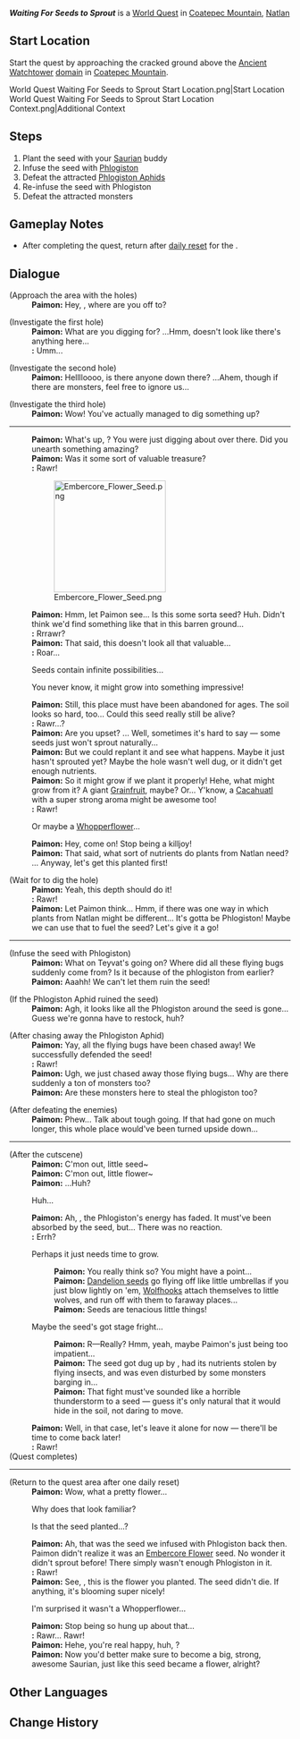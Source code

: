 {{Quest Infobox
|id            = 75036
|image         = World Quest Waiting For Seeds to Sprout.png
|type          = World
|chapter       = In the Footsteps of the Chosen of Dragons
|requirement   = 
|characters    = Little One; Paimon; Traveler
|startLocation = [[Coatepec Mountain]], [[Natlan]]
|region        = Natlan
|area          = Coatepec Mountain
|subarea       = 
|prev          = 
|next          = 
|rewards       = Adventure EXP*200;Primogem*30;Mora*35,000
|otherRewards  = 
}}
'''''Waiting For Seeds to Sprout''''' is a [[World Quest]] in [[Coatepec Mountain]], [[Natlan]]

==Start Location==
Start the quest by approaching the cracked ground above the [[Ancient Watchtower]] [[domain]] in [[Coatepec Mountain]].
<gallery>
World Quest Waiting For Seeds to Sprout Start Location.png|Start Location
World Quest Waiting For Seeds to Sprout Start Location Context.png|Additional Context
</gallery>

==Steps==
# Plant the seed with your [[Saurian]] buddy
# Infuse the seed with [[Phlogiston]]
# Defeat the attracted [[Phlogiston Aphid]]s
# Re-infuse the seed with Phlogiston
# Defeat the attracted monsters {{Enemy List|Eroding Avatar of Lava;Pyro Slime*2}}

==Gameplay Notes==
* After completing the quest, return after [[Reset|daily reset]] for the {{Achievement|A New Hope}}.

==Dialogue==
{{Quest Description|Your Saurian buddy digs up a strange seed...}}
{{Dialogue Start}}
;(Approach the area with the holes)
:'''Paimon:''' Hey, {{Little One}}, where are you off to?

;(Investigate the first hole)
:'''Paimon:''' What are you digging for? ...Hmm, doesn't look like there's anything here...
:'''{{Little One}}:''' Umm...

;(Investigate the second hole)
:'''Paimon:''' Helllloooo, is there anyone down there? ...Ahem, though if there are monsters, feel free to ignore us...

;(Investigate the third hole)
:'''Paimon:''' Wow! You've actually managed to dig something up?
----
:'''Paimon:''' What's up, {{Little One}}? You were just digging about over there. Did you unearth something amazing?
:'''Paimon:''' Was it some sort of valuable treasure?
:'''{{Little One}}:''' Rawr!
:[[File:Embercore Flower Seed.png|200px]]
:'''Paimon:''' Hmm, let Paimon see... Is this some sorta seed? Huh. Didn't think we'd find something like that in this barren ground...
:'''{{Little One}}:''' Rrrawr?
:'''Paimon:''' That said, this doesn't look all that valuable...
:'''{{Little One}}:''' Roar...
:{{DIcon}} Seeds contain infinite possibilities...
:{{DIcon}} You never know, it might grow into something impressive!
:'''Paimon:''' Still, this place must have been abandoned for ages. The soil looks so hard, too... Could this seed really still be alive?
:'''{{Little One}}:''' Rawr...?
:'''Paimon:''' Are you upset? ... Well, sometimes it's hard to say &mdash; some seeds just won't sprout naturally...
:'''Paimon:''' But we could replant it and see what happens. Maybe it just hasn't sprouted yet? Maybe the hole wasn't well dug, or it didn't get enough nutrients.
:'''Paimon:''' So it might grow if we plant it properly! Hehe, what might grow from it? A giant [[Grainfruit]], maybe? Or... Y'know, a [[Cacahuatl]] with a super strong aroma might be awesome too!
:'''{{Little One}}:''' Rawr!
:{{DIcon}} Or maybe a [[Whopperflower]]...
:'''Paimon:''' Hey, come on! Stop being a killjoy!
:'''Paimon:''' That said, what sort of nutrients do plants from Natlan need? ... Anyway, let's get this planted first!

;(Wait for {{Little One}} to dig the hole)
:'''Paimon:''' Yeah, this depth should do it!
:'''{{Little One}}:''' Rawr!
:'''Paimon:''' Let Paimon think... Hmm, if there was one way in which plants from Natlan might be different... It's gotta be Phlogiston! Maybe we can use that to fuel the seed? Let's give it a go!
----
;(Infuse the seed with Phlogiston)
:{{Black Screen|The seed infused with Phlogiston has attracted Phlogiston Aphids.}}
:'''Paimon:''' What on Teyvat's going on? Where did all these flying bugs suddenly come from? Is it because of the phlogiston from earlier?
:'''Paimon:''' Aaahh! We can't let them ruin the seed!

;(If the Phlogiston Aphid ruined the seed)
:'''Paimon:''' Agh, it looks like all the Phlogiston around the seed is gone... Guess we're gonna have to restock, huh?

;(After chasing away the Phlogiston Aphid)
:'''Paimon:''' Yay, all the flying bugs have been chased away! We successfully defended the seed!
:'''{{Little One}}:''' Rawr!
:'''Paimon:''' Ugh, we just chased away those flying bugs... Why are there suddenly a ton of monsters too?
:'''Paimon:''' Are these monsters here to steal the phlogiston too?

;(After defeating the enemies)
:'''Paimon:''' Phew... Talk about tough going. If that had gone on much longer, this whole place would've been turned upside down...
----
;(After the cutscene)
:'''Paimon:''' C'mon out, little seed~
:'''Paimon:''' C'mon out, little flower~
:'''Paimon:''' ...Huh?
:{{DIcon}} Huh...
:'''Paimon:''' Ah, {{Traveler}}, the Phlogiston's energy has faded. It must've been absorbed by the seed, but... There was no reaction.
:'''{{Little One}}:''' Errh?
:{{DIcon}} Perhaps it just needs time to grow.
::'''Paimon:''' You really think so? You might have a point...
::'''Paimon:''' [[Dandelion seed]]s go flying off like little umbrellas if you just blow lightly on 'em, [[Wolfhook]]s attach themselves to little wolves, and run off with them to faraway places...
::'''Paimon:''' Seeds are tenacious little things!
:{{DIcon}} Maybe the seed's got stage fright...
::'''Paimon:''' R&mdash;Really? Hmm, yeah, maybe Paimon's just being too impatient...
::'''Paimon:''' The seed got dug up by {{Little One}}, had its nutrients stolen by flying insects, and was even disturbed by some monsters barging in...
::'''Paimon:''' That fight must've sounded like a horrible thunderstorm to a seed &mdash; guess it's only natural that it would hide in the soil, not daring to move.
:'''Paimon:''' Well, in that case, let's leave it alone for now &mdash; there'll be time to come back later!
:'''{{Little One}}:''' Rawr!
;(Quest completes)
----
;(Return to the quest area after one daily reset)
:'''Paimon:''' Wow, what a pretty flower...
:{{DIcon}} Why does that look familiar?
:{{DIcon}} Is that the seed {{Little One}} planted...?
:'''Paimon:''' Ah, that was the seed we infused with Phlogiston back then. Paimon didn't realize it was an [[Embercore Flower]] seed. No wonder it didn't sprout before! There simply wasn't enough Phlogiston in it.
:'''{{Little One}}:''' Rawr!
:'''Paimon:''' See, {{Little One}}, this is the flower you planted. The seed didn't die. If anything, it's blooming super nicely!
:{{DIcon}} I'm surprised it wasn't a Whopperflower...
:'''Paimon:''' Stop being so hung up about that...
:'''{{Little One}}:''' Rawr... Rawr!
:'''Paimon:''' Hehe, you're real happy, huh, {{Little One}}?
:'''Paimon:''' Now you'd better make sure to become a big, strong, awesome Saurian, just like this seed became a flower, alright?
{{Dialogue End}}

==Other Languages==
{{Other Languages
|en       = Waiting For Seeds to Sprout
|zhs      = 待种子萌出新芽
|zhs_rm   = 
|zht      = 待種子萌出新芽
|zht_rm   = 
|zh_tl    = 
|ja       = 種が芽吹く時
|ja_rm    = Tane ga Mebuku Toki
|ja_tl    = The Moment the Seeds Bud
|ko       = 새싹이 틀 때까지
|ko_tl    = 
|es       = Cuando la semilla brote
|es_tl    = When the Seed Sprouts
|fr       = En attente de germination
|fr_tl    = Waiting for Germination
|ru       = Пока семена дадут всходы...
|ru_tl    = Until the Seeds Sprout...
|th       = รอเมล็ดให้งอกเงย
|th_rm    = 
|th_tl    = 
|vi       = Chờ Hạt Giống Nảy Mầm
|vi_tl    = 
|de       = Warten, bis der Samen keimt
|de_tl    = Waiting Until the Seed Sprouts
|id       = Menunggu Benih Tumbuh
|id_tl    = Waiting For Seeds to Sprout
|pt       = Esperando as Sementes Germinarem
|pt_tl    = 
|tr       = Tohumun Filizlenmesini Beklerken
|tr_tl    = 
|it       = In attesa di un germoglio
|it_tl    = 
}}

==Change History==
{{Change History|5.0}}